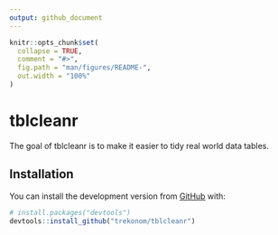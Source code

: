 ```yaml
---
output: github_document
---
```


<!-- README.md is generated from README.Rmd. Please edit that file -->

```r
knitr::opts_chunk$set(
  collapse = TRUE,
  comment = "#>",
  fig.path = "man/figures/README-",
  out.width = "100%"
)
```

# tblcleanr

<!-- badges: start -->
<!-- badges: end -->

The goal of tblcleanr is to make it easier to tidy real world data tables.

## Installation

You can install the development version from [GitHub](https://github.com/) with:

```r
# install.packages("devtools")
devtools::install_github("trekonom/tblcleanr")
```
